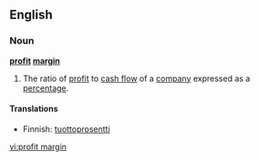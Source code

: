 ==English==

===Noun===
'''[[profit]] [[margin]]'''

# The ratio of [[profit]] to [[cash flow]] of a [[company]] expressed as a [[percentage]].

====Translations====

*Finnish: [[tuottoprosentti]]

[[vi:profit margin]]